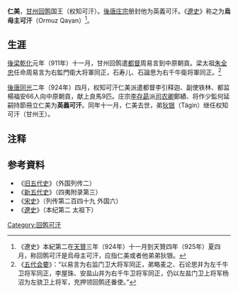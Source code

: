 '''仁美'''{{BD||？|924年||catIdx=R}}，[[甘州回鹘|甘州回鹘]]国王（权知可汗）。[[後唐|後唐]][[李存勗|庄宗]]册封他为英義可汗。《[[遼史|遼史]]》称之为'''烏母主可汗'''（Ormuz Qaγan）<ref>《遼史》本紀第二在[[天贊|天贊]]三年（924年）十一月到天贊四年（925年）夏四月，称回鹘可汗是烏母主可汗，应指仁美或者他弟弟狄银。</ref>。

==生涯==
[[後梁|後梁]][[乾化|乾化]]元年（911年）十一月，甘州回鹘遣[[都督|都督]]周易言到中原朝貢。梁太祖[[朱全忠|朱全忠]]任命周易言为右監門衛大将軍同正，石寿儿、石論思为右千牛衛将軍同正。<ref>《[[五代会要|五代会要]]》：“以易言为右监门卫大将军同正，弟略麦之、石论思并为左千牛卫将军同正，李屋珠、安盐山并为右千牛卫将军同正，仍以左盐门卫上将军杨沼为左骁卫上将军，充押领回鹘还番使。”</ref>

[[後唐|後唐]][[同光|同光]]二年（924年）四月，权知可汗仁美派遣都督李引释迦、副使铁林、都监楊福安66人向中原朝貢，献上良馬9匹。庄宗[[李存勗|李存勗]]派[[司农卿|司农卿]]鄭績、将作少監何延嗣持節冊立仁美为'''英義可汗'''。同年十一月，仁美去世，弟[[狄银|狄银]]（Tägin）继任权知可汗（甘州王）。

==注释==
<references />

==参考資料==
*《[[旧五代史|旧五代史]]》（外国列传二）
*《[[新五代史|新五代史]]》（四夷附录第三）
*《[[宋史|宋史]]》（列传第二百四十九 外国六）
*《[[遼史|遼史]]》（本纪第二 太祖下）

{{start box}}
{{s-before|—}}
{{s-title|[[甘州回鹘|甘州回鹘]]第1代[[可汗|可汗]]|？年 - 924年}}
{{s-after|[[狄银|狄银]]}}
{{end box}}

[[Category:回鹘可汗|Category:回鹘可汗]]